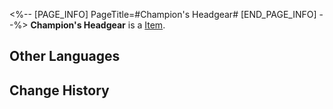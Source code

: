 <%-- [PAGE_INFO]
PageTitle=#Champion's Headgear#
[END_PAGE_INFO] --%>
{{Item Infobox
|id          = 61051
|image       = Item Champion's Headgear.png
|type        = 
|invCategory = Relics
|rarity      = 5
|effect      = 
|description = Boxing headgear that provides excellent protection. It perfectly fits the shape of the owner's face.
|source1     = [[Cavern of Corrosion: Silvermane Guard Restricted Zone]]
}}
'''Champion's Headgear''' is a [[Item]].

==Other Languages==
{{Other Languages
|en   = Champion's Headgear
|zhs  = 拳王的冠军护头
|zht  = 拳王的冠軍護頭
|ja   = チャンピオンの王冠ヘッドギア
|ko   = 격투왕의 챔피언 헤드 기어
|es   = Casco de la campeona
|fr   = Casque de championne
|ru   = Шлем чемпиона
|th   = Champion's Headgear
|vi   = Mũ Bảo Hộ Của Quyền Vương
|de   = Kopfschutz des Champions
|id   = Champion's Headgear
|pt   = Acessório de Cabeça da Campeã
}}

==Change History==
{{Change History|2.0}}